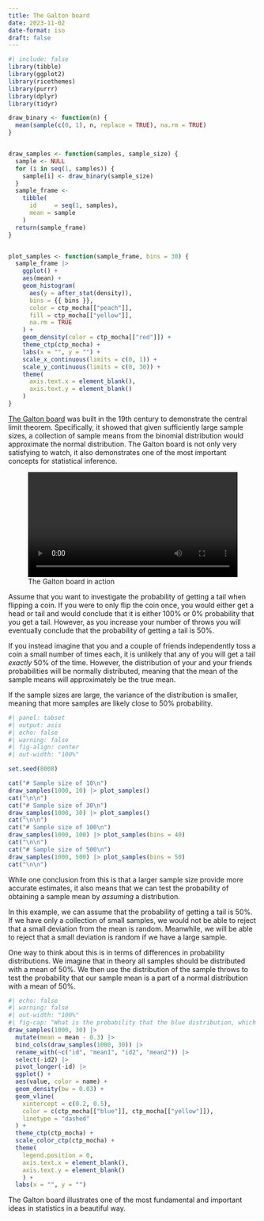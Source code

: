 ```yaml
---
title: The Galton board
date: 2023-11-02
date-format: iso
draft: false
---
```


```r
#| include: false
library(tibble)
library(ggplot2)
library(ricethemes)
library(purrr)
library(dplyr)
library(tidyr)

draw_binary <- function(n) {
  mean(sample(c(0, 1), n, replace = TRUE), na.rm = TRUE)
}


draw_samples <- function(samples, sample_size) {
  sample <- NULL
  for (i in seq(1, samples)) {
    sample[i] <- draw_binary(sample_size)
  }
  sample_frame <-
    tibble(
      id     = seq(1, samples),
      mean = sample
    )
  return(sample_frame)
}


plot_samples <- function(sample_frame, bins = 30) {
  sample_frame |>
    ggplot() + 
    aes(mean) +
    geom_histogram(
      aes(y = after_stat(density)),
      bins = {{ bins }},
      color = ctp_mocha[["peach"]],
      fill = ctp_mocha[["yellow"]],
      na.rm = TRUE
    ) +
    geom_density(color = ctp_mocha[["red"]]) +
    theme_ctp(ctp_mocha) +
    labs(x = "", y = "") +
    scale_x_continuous(limits = c(0, 1)) +
    scale_y_continuous(limits = c(0, 30)) +
    theme(
      axis.text.x = element_blank(),
      axis.text.y = element_blank()
    )
}
```

[The Galton board](https://en.wikipedia.org/wiki/Galton_board) was built in the
19th century to demonstrate the central limit theorem. Specifically, it showed
that given sufficiently large sample sizes, a collection of sample means from
the binomial distribution would approximate the normal distribution. The Galton
board is not only very satisfying to watch, it also demonstrates one of the
most important concepts for statistical inference.


![The Galton board in action](https://upload.wikimedia.org/wikipedia/commons/transcoded/d/dc/Galton_box.webm/Galton_box.webm.720p.vp9.webm){width=100%}

Assume that you want to investigate the probability of getting a tail when
flipping a coin. If you were to only flip the coin once, you would either get a
head or tail and would conclude that it is either 100% or 0% probability that
you get a tail. However, as you increase your number of throws you will
eventually conclude that the probability of getting a tail is 50%.

If you instead imagine that you and a couple of friends independently toss a
coin a small number of times each, it is unlikely that any of you will get
a tail *exactly* 50% of the time. However, the distribution of your and your
friends probabilities will be normally distributed, meaning that the
mean of the sample means will approximately be the true mean.

If the sample sizes are large, the variance of the distribution is smaller,
meaning that more samples are likely close to 50% probability.

```r
#| panel: tabset
#| output: asis
#| echo: false
#| warning: false
#| fig-align: center
#| out-width: "100%"

set.seed(8008)

cat("# Sample size of 10\n")
draw_samples(1000, 10) |> plot_samples()
cat("\n\n")
cat("# Sample size of 30\n")
draw_samples(1000, 30) |> plot_samples()
cat("\n\n")
cat("# Sample size of 100\n")
draw_samples(1000, 100) |> plot_samples(bins = 40)
cat("\n\n")
cat("# Sample size of 500\n")
draw_samples(1000, 500) |> plot_samples(bins = 50)
cat("\n\n")
```

While one conclusion from this is that a larger sample size provide more
accurate estimates, it also means that we can test the probability of obtaining
a sample mean by *assuming* a distribution.

In this example, we can assume that the probability of getting a tail is 50%. 
If we have only a collection of small samples, we would not be able to reject
that a small deviation from the mean is random. Meanwhile, we will be able to 
reject that a small deviation is random if we have a large sample.

One way to think about this is in terms of differences in probability
distributions. We imagine that in theory all samples should be distributed with
a mean of 50%. We then use the distribution of the sample throws to test the
probability that our sample mean is a part of a normal distribution with a mean
of 50%.

```r
#| echo: false
#| warning: false
#| out-width: "100%"
#| fig-cap: "What is the probability that the blue distribution, which we obtained from our sample, is the true distribution if theory suggests that the yellow distribution is the true one?"
draw_samples(1000, 30) |>
  mutate(mean = mean - 0.3) |>
  bind_cols(draw_samples(1000, 30)) |>
  rename_with(~c("id", "mean1", "id2", "mean2")) |>
  select(-id2) |>
  pivot_longer(-id) |>
  ggplot() +
  aes(value, color = name) +
  geom_density(bw = 0.03) +
  geom_vline(
    xintercept = c(0.2, 0.5),
    color = c(ctp_mocha[["blue"]], ctp_mocha[["yellow"]]),
    linetype = "dashed"
  ) +
  theme_ctp(ctp_mocha) +
  scale_color_ctp(ctp_mocha) +
  theme(
    legend.position = 0,
    axis.text.x = element_blank(),
    axis.text.y = element_blank()
    ) +
  labs(x = "", y = "")
```

The Galton board illustrates one of the most fundamental and important ideas
in statistics in a beautiful way.
